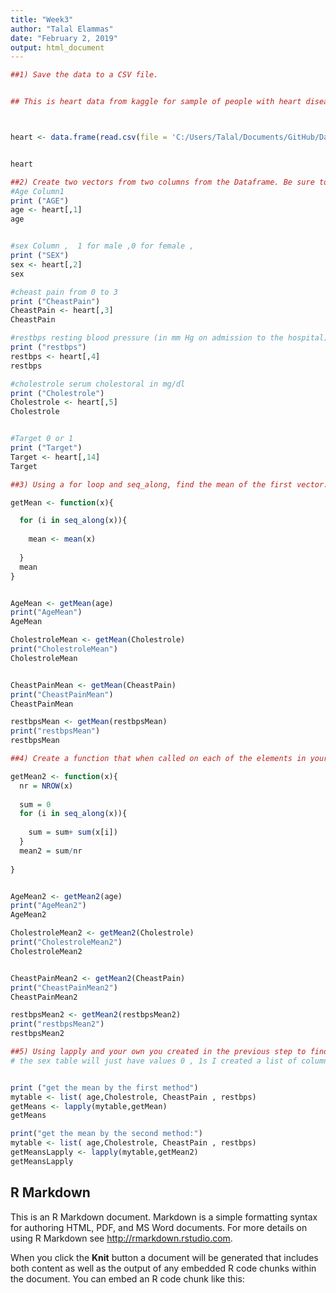 ```yaml
---
title: "Week3"
author: "Talal Elammas"
date: "February 2, 2019"
output: html_document
---
```




```r
##1) Save the data to a CSV file. 


## This is heart data from kaggle for sample of people with heart disease include some medical informations from Clevland Research Center database, can be found on kaggle https://www.kaggle.com/ronitf/heart-disease-uci/version/1



heart <- data.frame(read.csv(file = 'C:/Users/Talal/Documents/GitHub/Data_Visualization/heart.csv'))


heart


```

```r
##2) Create two vectors from two columns from the Dataframe. Be sure to name these appropriately. 
#Age Column1
print ("AGE")
age <- heart[,1]
age


#sex Column ,  1 for male ,0 for female ,
print ("SEX")
sex <- heart[,2]
sex

#cheast pain from 0 to 3 
print ("CheastPain")
CheastPain <- heart[,3]
CheastPain

#restbps resting blood pressure (in mm Hg on admission to the hospital)
print ("restbps")
restbps <- heart[,4]
restbps

#cholestrole serum cholestoral in mg/dl
print ("Cholestrole")
Cholestrole <- heart[,5]
Cholestrole


#Target 0 or 1 
print ("Target")
Target <- heart[,14]
Target


```



```r
##3) Using a for loop and seq_along, find the mean of the first vector. Store the mean in an appropriate variable.

getMean <- function(x){

  for (i in seq_along(x)){
    
    mean <- mean(x)
    
  }
  mean
}


AgeMean <- getMean(age)
print("AgeMean")
AgeMean 

CholestroleMean <- getMean(Cholestrole)
print("CholestroleMean")
CholestroleMean 


CheastPainMean <- getMean(CheastPain)
print("CheastPainMean")
CheastPainMean 

restbpsMean <- getMean(restbpsMean)
print("restbpsMean")
restbpsMean

```


```r
##4) Create a function that when called on each of the elements in your vector, finds the mean. Hint, you will use scoping rules to accumulate two global environment variables.

getMean2 <- function(x){
  nr = NROW(x)
  
  sum = 0
  for (i in seq_along(x)){
    
    sum = sum+ sum(x[i])
  }
  mean2 = sum/nr
  
}


AgeMean2 <- getMean2(age)
print("AgeMean2")
AgeMean2 

CholestroleMean2 <- getMean2(Cholestrole)
print("CholestroleMean2")
CholestroleMean2 


CheastPainMean2 <- getMean2(CheastPain)
print("CheastPainMean2")
CheastPainMean2 

restbpsMean2 <- getMean2(restbpsMean2)
print("restbpsMean2")
restbpsMean2 
```




```r
##5) Using lapply and your own you created in the previous step to find the sum and number of elements of the second vector. 
# the sex table will just have values 0 , 1s I created a list of columns with age, Cholestrole, CheastPain vectors


print ("get the mean by the first method")
mytable <- list( age,Cholestrole, CheastPain , restbps)
getMeans <- lapply(mytable,getMean)
getMeans

print("get the mean by the second method:")
mytable <- list( age,Cholestrole, CheastPain , restbps)
getMeansLapply <- lapply(mytable,getMean2)
getMeansLapply


```








## R Markdown

This is an R Markdown document. Markdown is a simple formatting syntax for authoring HTML, PDF, and MS Word documents. For more details on using R Markdown see <http://rmarkdown.rstudio.com>.

When you click the **Knit** button a document will be generated that includes both content as well as the output of any embedded R code chunks within the document. You can embed an R code chunk like this:

